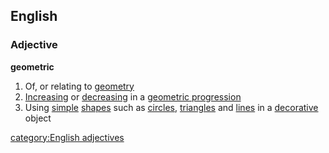 ==English==
===Adjective===
'''geometric'''
#Of, or relating to [[geometry]]
#[[Increasing]] or [[decreasing]] in a [[geometric progression]]
#Using [[simple]] [[shape]]s such as [[circle]]s, [[triangle]]s and [[line]]s in a [[decorative]] object
[[category:English adjectives]]